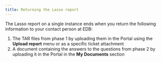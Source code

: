 ```yaml
---
title: Returning the Lasso report
---
```


The Lasso report on a single instance ends
when you return the following information
to your contact person at EDB:

1. The TAR files from phase 1 by uploading them in the Portal
   using the **Upload report** menu or as a specific ticket attachment
2. A document containing the answers to the questions from phase 2
   by uploading it in the Portal in the **My Documents** section

